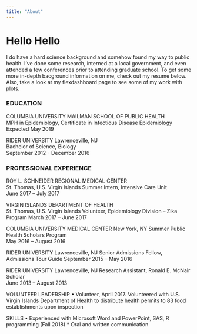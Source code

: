 ```yaml
---
title: "About"
---
```



# Hello Hello


I do have a hard science background and somehow found my way to public health.
I've done some research, interned at a local government, and even attended a few 
conferences prior to attending graduate school. To get some more in-depth 
bacground information on me, check out my resume below. Also, take a look at
my flexdashboard page to see some of my work with plots.




### EDUCATION
COLUMBIA UNIVERSITY MAILMAN SCHOOL OF PUBLIC HEALTH       		            	
MPH in Epidemiology, Certificate in Infectious Disease Epidemiology 
Expected May 2019
    

RIDER UNIVERSITY
Lawrenceville, NJ				   		       	      
Bachelor of Science, Biology 	
September 2012 - December 2016

	
### PROFESSIONAL EXPERIENCE
ROY L. SCHNEIDER REGIONAL MEDICAL CENTER              		         		
St. Thomas, U.S. Virgin Islands
Summer Intern, Intensive Care Unit	
June 2017 – July 2017


VIRGIN ISLANDS DEPARTMENT OF HEALTH  
St. Thomas, U.S. Virgin Islands
Volunteer, Epidemiology Division – Zika Program 
March 2017 – June 2017



COLUMBIA UNIVERSITY MEDICAL CENTER
New York, NY
Summer Public Health Scholars Program				                      		             
May 2016 – August 2016


RIDER UNIVERSITY
Lawrenceville, NJ
Senior Admissions Fellow, Admissions Tour Guide
September 2015 – May 2016



RIDER UNIVERSITY
Lawrenceville, NJ
Research Assistant, Ronald E. McNair Scholar	
June 2013 – August 2013



VOLUNTEER LEADERSHIP
•	Volunteer, April 2017. 
Volunteered with U.S. Virgin Islands Department of Health to distribute health 
permits to 83 food establishments upon inspection


SKILLS
•	Experienced with Microsoft Word and PowerPoint, SAS, R programming (Fall 2018)
* Oral and written communication

